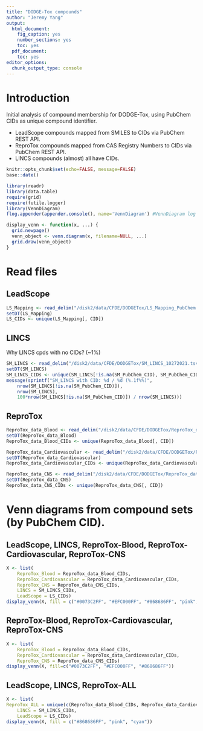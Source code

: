 ```yaml
---
title: "DODGE-Tox compounds"
author: "Jeremy Yang"
output:
  html_document:
    fig_caption: yes
    number_sections: yes
    toc: yes
  pdf_document:
    toc: yes
editor_options:
  chunk_output_type: console
---
```


# Introduction

Initial analysis of compound membership for DODGE-Tox, using PubChem CIDs as
unique compound identifier.

* LeadScope compounds mapped from SMILES to CIDs via PubChem REST API.
* ReproTox compounds mapped from CAS Registry Numbers to CIDs via PubChem REST API.
* LINCS compounds (almost) all have CIDs.


```r
knitr::opts_chunk$set(echo=FALSE, message=FALSE)
base::date() 
```          
             
```r
library(readr)
library(data.table)
require(grid)
require(futile.logger)
library(VennDiagram)
flog.appender(appender.console(), name='VennDiagram') #VennDiagram log messages to console.

display_venn <- function(x, ...) {
  grid.newpage()
  venn_object <- venn.diagram(x, filename=NULL, ...)
  grid.draw(venn_object)
}
```

# Read files

## LeadScope

```r
LS_Mapping <- read_delim("/disk2/data/CFDE/DODGETox/LS_Mapping_PubChem.tsv", "\t")
setDT(LS_Mapping)
LS_CIDs <- unique(LS_Mapping[, CID])
```

## LINCS

Why LINCS cpds with no CIDs? (~1%)

```r
SM_LINCS <- read_delim("/disk2/data/CFDE/DODGETox/SM_LINCS_10272021.tsv", "\t")
setDT(SM_LINCS)
SM_LINCS_CIDs <- unique(SM_LINCS[!is.na(SM_PubChem_CID), SM_PubChem_CID])
message(sprintf("SM_LINCS with CID: %d / %d (%.1f%%)", 
	nrow(SM_LINCS[!is.na(SM_PubChem_CID)]),
	nrow(SM_LINCS),
	100*nrow(SM_LINCS[!is.na(SM_PubChem_CID)]) / nrow(SM_LINCS)))
```

## ReproTox

```r
ReproTox_data_Blood <- read_delim("/disk2/data/CFDE/DODGETox/ReproTox_data-Blood_PubChem_cas2cid.tsv", "\t")
setDT(ReproTox_data_Blood)
ReproTox_data_Blood_CIDs <- unique(ReproTox_data_Blood[, CID])

ReproTox_data_Cardiovascular <- read_delim("/disk2/data/CFDE/DODGETox/ReproTox_data-Cardiovascular_PubChem_cas2cid.tsv", "\t")
setDT(ReproTox_data_Cardiovascular)
ReproTox_data_Cardiovascular_CIDs <- unique(ReproTox_data_Cardiovascular[, CID])

ReproTox_data_CNS <- read_delim("/disk2/data/CFDE/DODGETox/ReproTox_data-CNS_PubChem_cas2cid.tsv", "\t")
setDT(ReproTox_data_CNS)
ReproTox_data_CNS_CIDs <- unique(ReproTox_data_CNS[, CID])
```

# Venn diagrams from compound sets (by PubChem CID).

## LeadScope, LINCS, ReproTox-Blood, ReproTox-Cardiovascular, ReproTox-CNS

```r
X <- list(
	ReproTox_Blood = ReproTox_data_Blood_CIDs, 
	ReproTox_Cardiovascular = ReproTox_data_Cardiovascular_CIDs, 
	ReproTox_CNS = ReproTox_data_CNS_CIDs,
	LINCS = SM_LINCS_CIDs,
	LeadScope = LS_CIDs)
display_venn(X, fill = c("#0073C2FF", "#EFC000FF", "#868686FF", "pink", "cyan"))
```

## ReproTox-Blood, ReproTox-Cardiovascular, ReproTox-CNS

```r
X <- list(
	ReproTox_Blood = ReproTox_data_Blood_CIDs, 
	ReproTox_Cardiovascular = ReproTox_data_Cardiovascular_CIDs, 
	ReproTox_CNS = ReproTox_data_CNS_CIDs)
display_venn(X, fill=c("#0073C2FF", "#EFC000FF", "#868686FF"))
```

## LeadScope, LINCS, ReproTox-ALL

```r
X <- list(
ReproTox_ALL = unique(c(ReproTox_data_Blood_CIDs, ReproTox_data_Cardiovascular_CIDs, ReproTox_data_CNS_CIDs)),
	LINCS = SM_LINCS_CIDs,
	LeadScope = LS_CIDs)
display_venn(X, fill = c("#868686FF", "pink", "cyan"))
```
